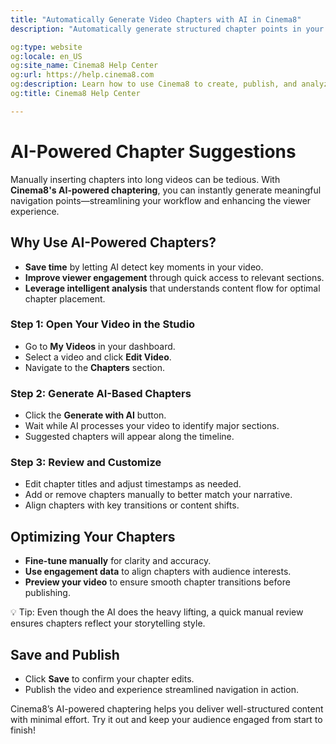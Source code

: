 ```yaml
---
title: "Automatically Generate Video Chapters with AI in Cinema8"
description: "Automatically generate structured chapter points in your videos with Cinema8's AI-powered chaptering tool, saving time and improving viewer navigation."

og:type: website
og:locale: en_US
og:site_name: Cinema8 Help Center
og:url: https://help.cinema8.com
og:description: Learn how to use Cinema8 to create, publish, and analyze interactive videos.
og:title: Cinema8 Help Center

---
```




# AI-Powered Chapter Suggestions

Manually inserting chapters into long videos can be tedious. With **Cinema8's AI-powered chaptering**, you can instantly generate meaningful navigation points—streamlining your workflow and enhancing the viewer experience.

## Why Use AI-Powered Chapters?

- **Save time** by letting AI detect key moments in your video.
- **Improve viewer engagement** through quick access to relevant sections.
- **Leverage intelligent analysis** that understands content flow for optimal chapter placement.

<Steps>

### Step 1: Open Your Video in the Studio

- Go to **My Videos** in your dashboard.
- Select a video and click **Edit Video**.
- Navigate to the **Chapters** section.

### Step 2: Generate AI-Based Chapters

- Click the **Generate with AI** button.
- Wait while AI processes your video to identify major sections.
- Suggested chapters will appear along the timeline.

### Step 3: Review and Customize

- Edit chapter titles and adjust timestamps as needed.
- Add or remove chapters manually to better match your narrative.
- Align chapters with key transitions or content shifts.

</Steps>

## Optimizing Your Chapters

- **Fine-tune manually** for clarity and accuracy.
- **Use engagement data** to align chapters with audience interests.
- **Preview your video** to ensure smooth chapter transitions before publishing.

<Callout type="info">
💡 Tip: Even though the AI does the heavy lifting, a quick manual review ensures chapters reflect your storytelling style.
</Callout>

## Save and Publish

- Click **Save** to confirm your chapter edits.
- Publish the video and experience streamlined navigation in action.

Cinema8’s AI-powered chaptering helps you deliver well-structured content with minimal effort. Try it out and keep your audience engaged from start to finish!
